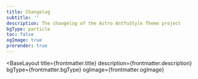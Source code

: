 ```yaml
---
title: Changelog
subtitle: ''
description: The changelog of the Astro AntfuStyle Theme project
bgType: particle
toc: false
ogImage: true
prerender: true
---
```



<BaseLayout
  title={frontmatter.title}
  description={frontmatter.description}
  bgType={frontmatter.bgType}
  ogImage={frontmatter.ogImage}
>
  <TabbedLayout subtitle={frontmatter.subtitle}>
    <ListView pageToc={frontmatter.toc} collectionType="changelog" />
  </TabbedLayout>
</BaseLayout>
